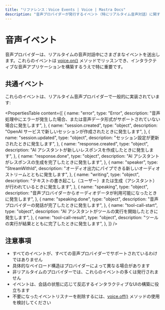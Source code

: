 ```yaml
---
title: "リファレンス：Voice Events | Voice | Mastra Docs"
description: "音声プロバイダーが発行するイベント（特にリアルタイム音声対話）に関するドキュメント。"
---
```


# 音声イベント

音声プロバイダーは、リアルタイムの音声対話中にさまざまなイベントを送出します。これらのイベントは [voice.on()](./voice.on) メソッドでリッスンでき、インタラクティブな音声アプリケーションを構築するうえで特に重要です。

## 共通イベント

これらのイベントは、リアルタイム音声プロバイダーで一般的に実装されています:

<PropertiesTable
  content={[
    {
      name: "error",
      type: "Error",
      description:
        "音声処理中にエラーが発生した場合、または音声データ形式がサポートされていない場合に発生します",
    },
    {
      name: "session.created",
      type: "object",
      description:
        "OpenAI サービスで新しいセッションが作成されたときに発生します",
    },
    {
      name: "session.updated",
      type: "object",
      description: "セッション設定が更新されたときに発生します",
    },
    {
      name: "response.created",
      type: "object",
      description: "AI アシスタントが新しいレスポンスを作成したときに発生します",
    },
    {
      name: "response.done",
      type: "object",
      description: "AI アシスタントがレスポンスの生成を完了したときに発生します",
    },
    {
      name: "speaker",
      type: "StreamWithId",
      description:
        "オーディオ出力にパイプできる新しいオーディオストリームとともに発生します",
    },
    {
      name: "writing",
      type: "object",
      description:
        "テキストの書き起こし（ユーザー）または生成（アシスタント）が行われているときに発生します",
    },
    {
      name: "speaking",
      type: "object",
      description:
        "音声プロバイダーからオーディオデータが利用可能になったときに発生します",
    },
    {
      name: "speaking.done",
      type: "object",
      description: "音声プロバイダーの発話が完了したときに発生します",
    },
    {
      name: "tool-call-start",
      type: "object",
      description: "AI アシスタントがツールの実行を開始したときに発生します",
    },
    {
      name: "tool-call-result",
      type: "object",
      description: "ツールの実行が結果とともに完了したときに発生します",
    },
  ]}
/>

## 注意事項

- すべてのイベントが、すべての音声プロバイダーでサポートされているわけではありません
- 具体的なペイロード構造はプロバイダーによって異なる場合があります
- 非リアルタイムのプロバイダーでは、これらのイベントの多くは発行されません
- イベントは、会話の状態に応じて反応するインタラクティブなUIの構築に役立ちます
- 不要になったイベントリスナーを削除するには、[voice.off()](./voice.off) メソッドの使用を検討してください